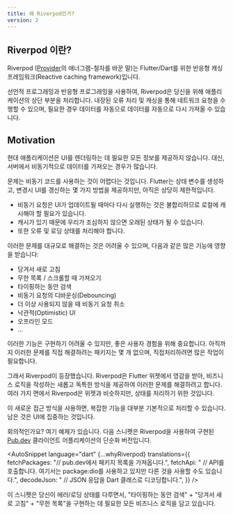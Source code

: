 ```yaml
---
title: 왜 Riverpod인가?
version: 2
---
```



## Riverpod 이란?

Riverpod ([Provider](https://pub.dev/packages/provider)의 애너그램-철자를 바꾼 말)는 
Flutter/Dart를 위한 반응형 캐싱 프레임워크(Reactive caching framework)입니다.

선언적 프로그래밍과 반응형 프로그래밍을 사용하여, Riverpod은 당신을 위해 애플리케이션의 상단 부분을 처리합니다.
내장된 오류 처리 및 캐싱을 통해 네트워크 요청을 수행할 수 있으며, 
필요한 경우 데이터를 자동으로 데이터를 자동으로 다시 가져올 수 있습니다.

## Motivation

현대 애플리케이션은 UI를 렌더링하는 데 필요한 모든 정보를 제공하지 않습니다.
대신, 서버에서 비동기적으로 데이터를 가져오는 경우가 많습니다.

문제는 비동기 코드를 사용하는 것이 어렵다는 것입니다.
Flutter는 상태 변수를 생성하고, 변경시 UI를 갱신하는 몇 가지 방법을 제공하지만, 아직은 상당히 제한적입니다.

- 비동기 요청은 UI가 업데이트될 때마다 다시 실행하는 것은 불합리하므로 로컬에 캐시해야 할 필요가 있습니다.
- 캐시가 있기 때문에 우리가 조심하지 않으면 오래된 상태가 될 수 있습니다.
- 또한 오류 및 로딩 상태를 처리해야 합니다.

이러한 문제를 대규모로 해결하는 것은 어려울 수 있으며, 다음과 같은 많은 기능에 영향을 받습니다:

- 당겨서 새로 고침
- 무한 목록 / 스크롤할 때 가져오기
- 타이핑하는 동안 검색
- 비동기 요청의 디바운싱(Debouncing)
- 더 이상 사용되지 않을 때 비동기 요청 취소
- 낙관적(Optimistic) UI
- 오프라인 모드
- ...

이러한 기능은 구현하기 어려울 수 있지만, 좋은 사용자 경험을 위해 중요합니다.
아직까지 이러한 문제를 직접 해결하려는 패키지는 몇 개 없으며, 직접처리하려면 많은 작업이 필요합니다.

그래서 Riverpod이 등장했습니다.
Riverpod은 Flutter 위젯에서 영감을 받아, 비즈니스 로직을 작성하는 새롭고 독특한 방식을 제공하여 이러한 문제를 해결하려고 합니다.
여러 가지 면에서 Riverpod은 위젯과 비슷하지만, 상태를 처리하기 위한 것입니다.

이 새로운 접근 방식을 사용하면, 복잡한 기능을 대부분 기본적으로 처리할 수 있습니다.
남은 것은 UI에 집중하는 것입니다.

회의적인가요? 여기 예제가 있습니다. 
다음 스니펫은 Riverpod을 사용하여 구현된 [Pub.dev](https://github.com/rrousselGit/riverpod/tree/master/examples/pub) 클라이언트 어플리케이션의 단순화 버전입니다.

<AutoSnippet language="dart" 
    {...whyRiverpod}
    translations={{
        fetchPackages: "// pub.dev에서 패키지 목록을 가져옵니다.",
        fetchApi: "  // API를 호출합니다. 여기서는 package:dio를 사용하고 있지만 다른 것을 사용할 수도 있습니다.",
        decodeJson: "  // JSON 응답을 Dart 클래스로 디코딩합니다.",
    }}
/>

이 스니펫은 당신이 에러/로딩 상태를 다루면서, "타이핑하는 동안 검색" + "당겨서 새로 고침" + "무한 목록"을 구현하는 데 필요한 모든 비즈니스 로직을 담고 있습니다.